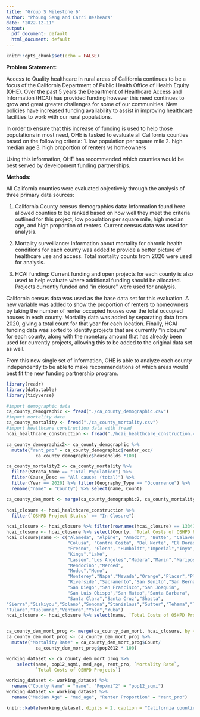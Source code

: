 ```yaml
---
title: "Group S Milestone 6"
author: "Phoung Seng and Carri Beshears"
date: '2022-12-11'
output:
  pdf_document: default
  html_document: default
---
```


```r
knitr::opts_chunk$set(echo = FALSE)
```

**Problem Statement:**

  Access to Quality healthcare in rural areas of California continues to be a focus of the California Department of Public Health Office of Health Equity (OHE). Over the past 5 years the Department of Healthcare Access and Information (HCAI) has provided funding however this need continues to grow and great greater challenges for some of our communities. New policies have increased funding availability to assist in improving healthcare facilities to work with our rural populations. 
  
  In order to ensure that this increase of funding is used to help those populations in most need, OHE is tasked to evaluate all California counties based on the following criteria:
  1. low population per square mile
  2. high median age
  3. high proportion of renters vs homeowners
  
Using this information, OHE has recommended which counties would be best served by development funding partnerships. 

**Methods:** 
  
  All California counties were evaluated objectively through the analysis of three primary data sources:
  
  1. California County census demographics data: Information found here allowed counties to be ranked based on how well they meet the criteria outlined for this project, low population per square mile, high median age, and high proportion of renters. Current census data was used for analysis.
  
  2. Mortality surveillance: Information about mortality for chronic health conditions for each county was added to provide a better picture of healthcare use and access. Total mortality counts from 2020 were used for analysis. 
  
  3. HCAI funding: Current funding and open projects for each county is also used to help evaluate where additional funding should be allocated. Projects currently funded and "in closure" were used for analysis.
  
  California census data was used as the base data set for this evaluation. A new variable was added to show the proportion of renters to homeowners by taking the number of renter occupied houses over the total occupied houses in each county. Mortality data was added by separating data from 2020, giving a total count for that year for each location. Finally, HCAI funding data was sorted to identify projects that are currently "in closure" for each county, along with the monetary amount that has already been used for currently projects, allowing this to be added to the original data set as well. 
  
  From this new single set of information, OHE is able to analyze each county independently to be able to make recommendations of which areas would best fit the new funding partnership program.  

\newpage


```r
library(readr)
library(data.table)
library(tidyverse)

#import demographic data
ca_county_demographic <- fread("./ca_county_demographic.csv")
#import mortality data
ca_county_mortality <- fread("./ca_county_mortality.csv")
#import healthcare construction data with fread
hcai_healthcare_construction <- fread("./hcai_healthcare_construction.csv")


```



```r


ca_county_demographic2<- ca_county_demographic %>% 
  mutate("rent_pro" = ca_county_demographic$renter_occ/
           ca_county_demographic$households *100)

ca_county_mortality2 <- ca_county_mortality %>% 
  filter(Strata_Name == "Total Population") %>% 
  filter(Cause_Desc == "All causes (total)") %>% 
  filter(Year == 2020) %>% filter(Geography_Type == "Occurrence") %>% 
  rename("name" = "County") %>% select(name, Count)

ca_county_dem_mort <- merge(ca_county_demographic2, ca_county_mortality2, by = "name")

hcai_closure <- hcai_healthcare_construction %>% 
  filter(`OSHPD Project Status` == "In Closure")

hcai_closure <- hcai_closure %>% filter(rownames(hcai_closure) == 13341:13398)
hcai_closure <- hcai_closure %>% select(County, `Total Costs of OSHPD Projects`)
hcai_closure$name <- c("Alameda", "Alpine", "Amador", "Butte", "Calaveras", 
                       "Colusa", "Contra Costa", "Del Norte", "El Dorado", 
                       "Fresno", "Glenn", "Humboldt","Imperial","Inyo","Kern",
                       "Kings","Lake",
                       "Lassen","Los Angeles","Madera","Marin","Mariposa",
                       "Mendocino","Merced",
                       "Modoc","Mono",
                       "Monterey","Napa","Nevada","Orange","Placer","Plumas",
                       "Riverside","Sacramento","San Benito","San Bernardino",
                       "San Diego","San Francisco","San Joaquin",
                       "San Luis Obispo","San Mateo","Santa Barbara",
                       "Santa Clara","Santa Cruz","Shasta",
"Sierra","Siskiyou","Solano","Sonoma","Stanislaus","Sutter","Tehama","Trinity",
"Tulare","Tuolumne","Ventura","Yolo","Yuba") 
hcai_closure <- hcai_closure %>% select(name, `Total Costs of OSHPD Projects`)


ca_county_dem_mort_prog <- merge(ca_county_dem_mort, hcai_closure, by = "name")
ca_county_dem_mort_prog <- ca_county_dem_mort_prog %>% 
  mutate("Mortality Rate" = ca_county_dem_mort_prog$Count/
           ca_county_dem_mort_prog$pop2012 * 100)

working_dataset <- ca_county_dem_mort_prog %>% 
    select(name, pop12_sqmi, med_age, rent_pro, `Mortality Rate`, 
           `Total Costs of OSHPD Projects`)

working_dataset <- working_dataset %>% 
  rename("County Name" = "name", "Pop/mi^2" = "pop12_sqmi")
working_dataset <- working_dataset %>% 
  rename("Median Age" = "med_age", "Renter Proportion" = "rent_pro")


```

```r

knitr::kable(working_dataset, digits = 2, caption = "California counties by current census")
```